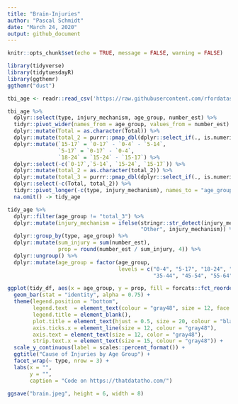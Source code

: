 ```yaml
---
title: "Brain-Injuries"
author: "Pascal Schmidt"
date: "March 24, 2020"
output: github_document
---
```


```r
knitr::opts_chunk$set(echo = TRUE, message = FALSE, warning = FALSE)
```

```r
library(tidyverse)
library(tidytuesdayR)
library(ggthemr)
ggthemr("dust")
```

```r
tbi_age <- readr::read_csv('https://raw.githubusercontent.com/rfordatascience/tidytuesday/master/data/2020/2020-03-24/tbi_age.csv')
```

```r
tbi_age %>%
  dplyr::select(type, injury_mechanism, age_group, number_est) %>%
  tidyr::pivot_wider(names_from = age_group, values_from = number_est) %>%
  dplyr::mutate(Total = as.character(Total)) %>%
  dplyr::mutate(total_2 = purrr::pmap_dbl(dplyr::select_if(., is.numeric), sum, na.rm = TRUE)) %>%
  dplyr::mutate(`15-17` = `0-17` - `0-4` - `5-14`,
                `5-17` = `0-17` - `0-4`,
                `18-24` = `15-24` - `15-17`) %>%
  dplyr::select(-c(`0-17`,`5-14`, `15-24`, `15-17`)) %>%
  dplyr::mutate(total_2 = as.character(total_2)) %>%
  dplyr::mutate(total_3 = purrr::pmap_dbl(dplyr::select_if(., is.numeric), sum, na.rm = TRUE)) %>%
  dplyr::select(-c(Total, total_2)) %>%
  tidyr::pivot_longer(-c(type, injury_mechanism), names_to = "age_group", values_to = "number_est") %>%
  na.omit() -> tidy_age 
```

```r
tidy_age %>%
  dplyr::filter(age_group != "total_3") %>%
  dplyr::mutate(injury_mechanism = ifelse(stringr::str_detect(injury_mechanism, "Other"), 
                                          "Other", injury_mechanism)) %>%
  dplyr::group_by(type, age_group) %>%
  dplyr::mutate(sum_injury = sum(number_est),
                prop = round(number_est / sum_injury, 4)) %>%
  dplyr::ungroup() %>%
  dplyr::mutate(age_group = factor(age_group, 
                                   levels = c("0-4", "5-17", "18-24", "25-34", 
                                              "35-44", "45-54", "55-64", "65-74", "75+"))) -> tidy_df

ggplot(tidy_df, aes(x = age_group, y = prop, fill = forcats::fct_reorder(injury_mechanism, prop))) +
  geom_bar(stat = "identity", alpha = 0.75) +
  theme(legend.position = "bottom",
        legend.text  = element_text(colour = "gray48", size = 12, face = "bold"),
        legend.title = element_blank(),
        plot.title = element_text(hjust = 0.5, size = 20, colour = "black"),
        axis.ticks.x = element_line(size = 12, colour = "gray48"),
        axis.text = element_text(size = 12, color = "gray48"),
        strip.text.x = element_text(size = 15, colour = "gray48")) +
  scale_y_continuous(label = scales::percent_format()) +
  ggtitle("Cause of Injuries by Age Group") +
  facet_wrap(~ type, nrow = 3) +
  labs(x = "",
       y = "",
       caption = "Code on https://thatdatatho.com/")

ggsave("brain.jpeg", height = 6, width = 8)
```


